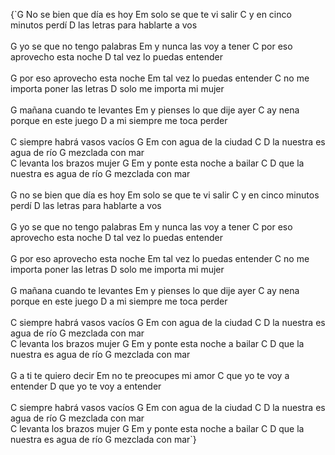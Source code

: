 <Solo
  positions="1,3|1,2|2,3|||1,3|1,2|1,5|1||||||1,3|1,2|2,3|||2|2,3|1,3|1,2|2,3|2|2,3"
  notes="Este intro se toca pulsando la cuerda 3 en el traste 1 y la cuerda 4 en el traste 2. Se repite 4 veces"
/>

<Space size={2} />

<LyricsAndChords chords={DATA.song.chords}>
{`G
No se bien que día es hoy
Em
solo se que te vi salir
     C
y en cinco minutos perdí
      D
las letras para hablarte a vos
<br data-separator />
<br data-separator />
G
yo se que no tengo palabras
Em
y nunca las voy a tener
    C
por eso aprovecho esta noche
    D
tal vez lo puedas entender
<br data-separator />
<br data-separator />
G
por eso aprovecho esta noche
Em
tal vez lo puedas entender
    C
no me importa poner las letras
    D
solo me importa mi mujer
<br data-separator />
<br data-separator />
G
mañana cuando te levantes
Em
y pienses lo que dije ayer
    C
ay nena porque en este juego
    D
a mi siempre me toca perder
<br data-separator />
<br data-separator />
C
siempre habrá vasos vacíos
G                 Em
con agua de la ciudad
      C                D
la nuestra es agua de río
               G
mezclada con mar
<br data-separator />
C
levanta los brazos mujer
G                      Em
y ponte esta noche a bailar
        C                  D
que la nuestra es agua de río
              G
mezclada con mar
<br data-separator />
<br data-separator />
G
no se bien que día es hoy
Em
solo se que te vi salir
     C
y en cinco minutos perdí
      D
las letras para hablarte a vos
<br data-separator />
<br data-separator />
G
yo se que no tengo palabras
Em
y nunca las voy a tener
    C
por eso aprovecho esta noche
    D
tal vez lo puedas entender
<br data-separator />
<br data-separator />
G
por eso aprovecho esta noche
Em
tal vez lo puedas entender
    C
no me importa poner las letras
    D
solo me importa mi mujer
<br data-separator />
<br data-separator />
G
mañana cuando te levantes
Em
y pienses lo que dije ayer
    C
ay nena porque en este juego
    D
a mi siempre me toca perder
<br data-separator />
<br data-separator />
C
siempre habrá vasos vacíos
G                 Em
con agua de la ciudad
      C                D
la nuestra es agua de río
               G
mezclada con mar
<br data-separator />
C
levanta los brazos mujer
G                      Em
y ponte esta noche a bailar
        C                  D
que la nuestra es agua de río
              G
mezclada con mar
<br data-separator />
<br data-separator />
  G
a ti te quiero decir
Em
no te preocupes mi amor
C
que yo te voy a entender
D
que yo te voy a entender
<br data-separator />
<br data-separator />
C
siempre habrá vasos vacíos
G                 Em
con agua de la ciudad
      C                D
la nuestra es agua de río
               G
mezclada con mar
<br data-separator />
C
levanta los brazos mujer
G                     Em
y ponte esta noche a bailar
        C                  D
que la nuestra es agua de río
              G
mezclada con mar`}
</LyricsAndChords>
